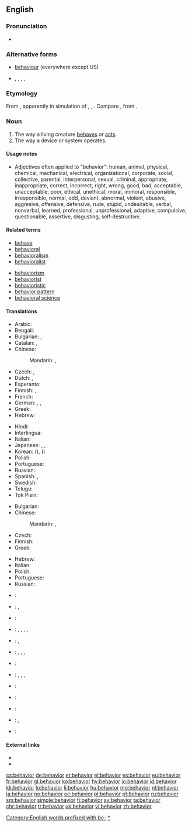 {{also|behaviour}}
==English==

===Pronunciation===
* {{audio|en-us-behaviour.ogg|Audio (US)}}

===Alternative forms===
* [[behaviour]] (everywhere except US)
* {{l|en|behavoure}}, {{l|en|behavier}}, {{l|en|behaver}}, {{l|en|behavor}}, {{l|en|behavour}}

===Etymology===
From {{suffix|behave|ior}}, apparently in simulation of {{term|havior|lang=en}}, {{term|haviour|lang=en}}, {{term|havour|lang=en}}. Compare {{etyl|sco|-}} {{term|havings||behavior|lang=sco}}, from {{term|have||to behave|lang=sco}}.

===Noun===
{{en-noun|~}}

# The way a living creature [[behave]]s or [[act]]s.
# The way a device or system operates.

====Usage notes====
* Adjectives often applied to "behavior": human, animal, physical, chemical, mechanical, electrical, organizational, corporate, social, collective, parental, interpersonal, sexual, criminal, appropriate, inappropriate, correct, incorrect, right, wrong, good, bad, acceptable, unacceptable, poor, ethical, unethical, moral, immoral, responsible, irresponsible, normal, odd, deviant, abnormal, violent, abusive, aggresive, offensive, defensive, rude, stupid, undesirable, verbal, nonverbal, learned, professional, unprofessional, adaptive, compulsive, questionable, assertive, disgusting, self-destructive.

====Related terms====
{{rel-top|the actions of organisms}}
* [[behave]]
* [[behavioral]]
* [[behavioralism]]
* [[behavioralist]]
{{rel-mid}}
* [[behaviorism]]
* [[behaviorist]]
* [[behavioristic]]
* [[behavior pattern]]
* [[behavioral science]]
{{rel-bottom}}

====Translations====
{{trans-top|way an animal or human behaves or acts}}
* Arabic: {{t-|ar|سلوك|m|tr=suluuk|sc=Arab}}
* Bengali: {{t-|bn|আচরণ|tr=acôrôn|sc=Beng|xs=Bengali}}
* Bulgarian: {{t+|bg|поведение|n}}, {{t+|bg|държание|n}}
* Catalan: {{t-|ca|conducta|f}}, {{t+|ca|comportament|m}}
* Chinese:
*: Mandarin: {{t-|cmn|行為|sc=Hani}}, {{t-|cmn|行为|tr=xíngwéi|sc=Hani}}
* Czech: {{t+|cs|chování|n}}, {{t+|cs|jednání|n}}
* Dutch: {{t+|nl|gedrag|n}}, {{t+|nl|gedragingen|p}}
* Esperanto: {{t+|eo|konduto}}
* Finnish: {{t+|fi|käytös}}, {{t+|fi|käyttäytyminen}}
* French: {{t+|fr|comportement}}
* German: {{t+|de|Verhalten|n}}, {{t+|de|Benehmen|n}}, {{t-|de|Betragen|n}}
* Greek: {{t+|el|συμπεριφορά|f}}
* Hebrew: {{t|he|התנהגות|f|tr=hitnahagut|sc=Hebr}}
{{trans-mid}}
* Hindi: {{t-|hi|बर्ताव|tr=bartāv|sc=Deva}}
* Interlingua: {{t-|ia|comportamento}}
* Italian: {{t+|it|comportamento}}
* Japanese: {{t-|ja|振る舞い|tr=ふるまい, furumai|sc=Jpan}}, {{t-|ja|行儀|tr=ぎょうぎ, gyōgi|sc=Jpan}}, {{t+|ja|行動|tr=こうどう, kōdō|sc=Jpan}}
* Korean: {{t+|ko|행위|tr=haeng-wi|sc=Kore}} ({{t+|ko|行爲|sc=Kore}}), {{t+|ko|행동|tr=haengdong|sc=Kore}}  ({{t+|ko|行動|sc=Kore}})
* Polish: {{t|pl|zachowanie|n}}
* Portuguese: {{t+|pt|comportamento|m}}
* Russian: {{t+|ru|поведение|n|tr=povedénije|sc=Cyrl}}
* Spanish: {{t+|es|comportamiento|m}}, {{t+|es|conducta|f}}
* Swedish: {{t+|sv|beteende|n}}
* Telugu: {{t|te|ప్రవర్తన|tr=pravartana|sc=Telu}}
* Tok Pisin: {{t-|tpi|pasin}}
{{trans-bottom}}

{{trans-top|way matter or systems behave}}
* Bulgarian: {{t+|bg|поведение|n}}
* Chinese:
*: Mandarin: {{t-|cmn|行為|sc=Hani}}, {{t-|cmn|行为|tr=xíngwéi|sc=Hani}}
* Czech: {{t+|cs|chování|n}}
* Finnish: {{t+|fi|käyttäytyminen}}
* Greek: {{t+|el|συμπεριφορά|f}}
{{trans-mid}}
* Hebrew: {{t|he|התנהגות|f|tr=hitnahagut|sc=Hebr}}
* Italian: {{t+|it|comportamento|m}}
* Polish: {{t|pl|zachowanie|n}}
* Portuguese: {{t+|pt|comportamento|m}}
* Russian: {{t+|ru|поведение|n|tr=povedénije|sc=Cyrl}}
{{trans-bottom}}

{{checktrans-top}}
* {{ttbc|ar}}: {{t|ar|سلوك|tr=sulú:k|sc=Arab}}
* {{ttbc|br}}: {{t|br|emzalc'h|m}}, {{t|br|doare d'ober|m}}
* {{ttbc|fr}}: {{t|fr|comportement|m}}
* {{ttbc|de}}: {{t|de|Verhalten|n}}, {{t|de|Betragen|n}}, {{t|de|Benehmen|n}}, {{t|de|Verhaltensweise|f}}, {{t|de|Führung|f}}
* {{ttbc|hu}}: {{t|hu|magatartás}}, {{t|hu|viselkedés}}
* {{ttbc|id}}: {{t|id|tingkah laku}}, {{t|id|perilaku}}, {{t|id|sifat}}, {{t|id|biasa|alt=kebiasaan}} <!-- was "[[biasa|kebiasaan]]" - assumed inflected form or vocalised spelling; please verify if linking is acceptable. see [[User:Kephir/gadgets/xte#Translation_fixing]] -->
* {{ttbc|it}}: {{t|it|comportamento|m}}
{{trans-mid}}
* {{ttbc|ja}}: {{t|ja|振舞い|tr=[[ふるまい]], furumai|sc=Jpan}}, {{t|ja|行儀|tr=[[ぎょうぎ]], gyōgi|sc=Jpan}}, {{t|ja|行動|tr=[[こうどう]], kōdō|sc=Jpan}}, {{t|ja|反応|tr=[[はんのう]], hannō|sc=Jpan}}
* {{ttbc|ko}}: {{t|ko|행동|tr=haengdong|sc=Kore}}
* {{ttbc|lt}}: {{t|lt|elgesys|m}}
* {{ttbc|es}}: {{t|es|comportamiento|m}}
* {{ttbc|sv}}: {{t+|sv|beteende|n}}, {{t+|sv|uppförande}}
* {{ttbc|tr}}: {{t|tr|davranış}}
{{trans-bottom}}

====External links====
* {{R:Webster 1913}}
* {{R:Century 1911}}

[[Category:English words prefixed with be-]]
[[Category:en:Behaviour|*]]

[[cs:behavior]]
[[de:behavior]]
[[et:behavior]]
[[el:behavior]]
[[es:behavior]]
[[eu:behavior]]
[[fr:behavior]]
[[gl:behavior]]
[[ko:behavior]]
[[hy:behavior]]
[[io:behavior]]
[[id:behavior]]
[[kk:behavior]]
[[lo:behavior]]
[[li:behavior]]
[[hu:behavior]]
[[mg:behavior]]
[[nl:behavior]]
[[ja:behavior]]
[[no:behavior]]
[[oc:behavior]]
[[pl:behavior]]
[[pt:behavior]]
[[ru:behavior]]
[[sm:behavior]]
[[simple:behavior]]
[[fi:behavior]]
[[sv:behavior]]
[[ta:behavior]]
[[chr:behavior]]
[[tr:behavior]]
[[uk:behavior]]
[[vi:behavior]]
[[zh:behavior]]